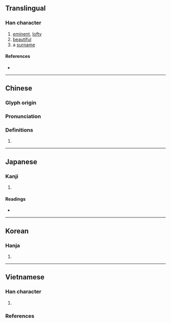{{character info}}
==Translingual==

===Han character===
{{Han char|rn=26|rad=卩|as=05|sn=7|four=17620|canj=SRSL|ids=⿰召卩}}

# [[eminent]], [[lofty]]
# [[beautiful]]
# a [[surname]]

====References====
* {{Han ref|kx=0159.170|dkj=02854|dj=0364.060|hdz=10313.030|uh=5372|ud=21362|bh=CA73|bd=51827}}

----

==Chinese==
{{zh-forms}}

===Glyph origin===
{{Han etym}}

===Pronunciation===
{{zh-pron
|m=shào
|c=siu6
|h=pfs=
|md=
|mn=siāu
|w=
|mc=y
|oc=y
|cat=
}}

===Definitions===
{{zh-hanzi}}

# {{rfdef|zh}}

----

==Japanese==

===Kanji===
{{ja-kanji|grade=|rs=卩05}}

# {{rfdef|ja|sort=卩05}}

====Readings====
* {{ja-readings|on=しょう, じょう|kun=たか-い}}

----

==Korean==

===Hanja===
{{ko-hanja|hangeul=소|rv=so|mr=so}}

# {{rfdef|ko|sort=卩05}}

----

==Vietnamese==

===Han character===
{{vi-readings|rs=卩05
|hanviet=thiệu-gdhn;tvctdhv;hvttd;tchvtd, thiều-tchvtd
|phienthiet=
|nom=thiệu-gdhn, thiêu-btcn
}}

# {{rfdef|vi}}

===References===
<references/>